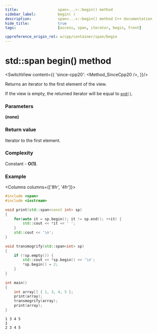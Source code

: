 ```yaml
---
title:					span<...>::begin() method
sidebar_label:			begin( )
description:			span<...>::begin() method C++ documentation
hide_title:				true
tags:					[access, span, iterator, begin, front]

cppreference_origin_rel: w/cpp/container/span/begin
---
```



<!-- Terms -->

<!----------------- Codes ---------------------->

<!-- begin() -->

# std::span begin() method

<SwitchView content={{
	'since-cpp20': <Method_SinceCpp20 />,
}}/>

Returns an <Tooltip title={Term_ContAlias_Iterator}>iterator</Tooltip> to the first element of the view.

If the view is empty, the returned iterator will be equal to [`end()`](end).

### Parameters

**(none)**

### Return value

Iterator to the first element.

### Complexity

Constant - **O(1)**.

### Example

<Columns columns={['8fr', '4fr']}>
<div>

```cpp title='Main.cpp' showLineNumbers
#include <span>
#include <iostream>
 
void print(std::span<const int> sp)
{
    for(auto it = sp.begin(); it != sp.end(); ++it) {
        std::cout << *it << ' ';
    }
    std::cout << '\n';
}
 
void transmogrify(std::span<int> sp)
{
    if (!sp.empty()) {
        std::cout << *sp.begin() << '\n';
        *sp.begin() = 2;
    }
}
 
int main()
{
    int array[] { 1, 3, 4, 5 };
    print(array);
    transmogrify(array);
    print(array);
}
```

</div>
<div>

```plaintext title="Output"
1 3 4 5 
1
2 3 4 5
```

</div>
</Columns>
